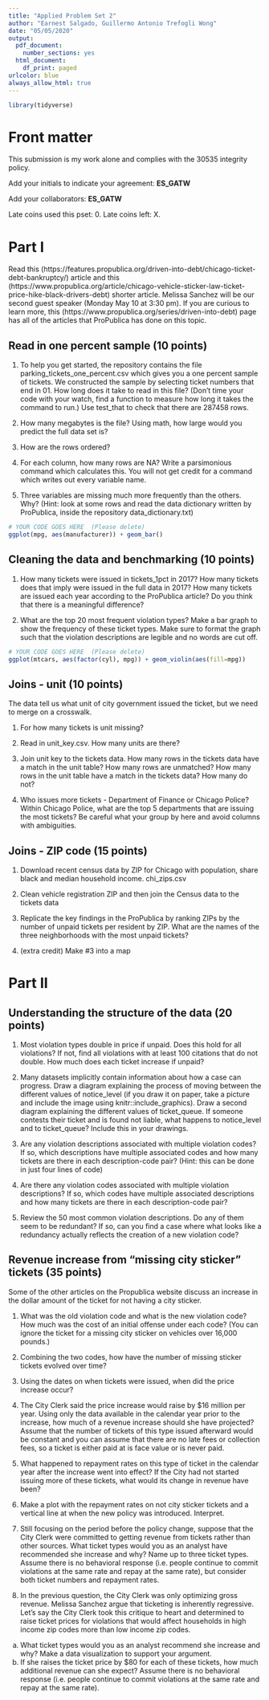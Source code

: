 ```yaml
---
title: "Applied Problem Set 2"
author: "Earnest Salgado, Guillermo Antonio Trefogli Wong"
date: "05/05/2020"
output: 
  pdf_document:
    number_sections: yes
  html_document:
    df_print: paged
urlcolor: blue
always_allow_html: true
---
```

```r
library(tidyverse)
```

<!-- .Rmd files use  markdown, a text mark up language, to provide formating.--> 
<!--Text include within these strange arrows are comments and will not show up when you knit-->

# Front matter
This submission is my work alone and complies with the 30535 integrity policy.

Add your initials to indicate your agreement: **ES_GATW**

Add your collaborators: **ES_GATW**

Late coins used this pset: 0. Late coins left: X. 
<!--You may use up to two for a given assignment.)-->

# Part I
Read this (https://features.propublica.org/driven-into-debt/chicago-ticket-debt-bankruptcy/) article and this (https://www.propublica.org/article/chicago-vehicle-sticker-law-ticket-price-hike-black-drivers-debt) shorter article. Melissa Sanchez will be our second guest speaker (Monday May 10 at 3:30 pm). If you are curious to learn more, this (https://www.propublica.org/series/driven-into-debt) page has all of the articles that ProPublica has done on this topic.

## Read in one percent sample (10 points) 
<!--(Notice the use of two `##`)-->
1. To help you get started, the repository contains the file parking_tickets_one_percent.csv which gives you a one percent sample of tickets. We constructed the sample by selecting ticket numbers that end in 01. How long does it take to read in this file? (Don't time your code with your watch, find a function to measure how long it takes the command to run.) Use test_that to check that there are 287458 rows.

2. How many megabytes is the file? Using math, how large would you predict the full data set is?

3. How are the rows ordered?

4. For each column, how many rows are NA? Write a parsimonious command which calculates this. You will not get credit for a command which writes out every variable name.

5. Three variables are missing much more frequently than the others. Why? (Hint: look at some rows and read the data dictionary written by ProPublica, inside the repository data_dictionary.txt)

```r
# YOUR CODE GOES HERE  (Please delete)
ggplot(mpg, aes(manufacturer)) + geom_bar()
```

## Cleaning the data and benchmarking (10 points)
1. How many tickets were issued in tickets_1pct in 2017? How many tickets does that imply were issued in the full data in 2017? How many tickets are issued each year according to the ProPublica article? Do you think that there is a meaningful difference?

2. What are the top 20 most frequent violation types? Make a bar graph to show the frequency of these ticket types. Make sure to format the graph such that the violation descriptions are legible and no words are cut off.
```r
# YOUR CODE GOES HERE  (Please delete)
ggplot(mtcars, aes(factor(cyl), mpg)) + geom_violin(aes(fill=mpg))
```

## Joins - unit (10 points)
The data tell us what unit of city government issued the ticket, but we need to merge on a crosswalk. 

1. For how many tickets is unit missing?

2. Read in unit_key.csv. How many units are there?

3. Join unit key to the tickets data. How many rows in the tickets data have a match in the unit table? How many rows are unmatched? How many rows in the unit table have a match in the tickets data? How many do not?

4. Who issues more tickets - Department of Finance or Chicago Police? Within Chicago Police, what are the top 5 departments that are issuing the most tickets? Be careful what your group by here and avoid columns with ambiguities.

## Joins - ZIP code (15 points)
1. Download recent census data by ZIP for Chicago with population, share black and median household income. chi_zips.csv

2. Clean vehicle registration ZIP and then join the Census data to the tickets data

3. Replicate the key findings in the ProPublica by ranking ZIPs by the number of unpaid tickets per resident by ZIP. What are the names of the three neighborhoods with the most unpaid tickets?

4. (extra credit) Make #3 into a map

# Part II
## Understanding the structure of the data (20 points)
1. Most violation types double in price if unpaid. Does this hold for all violations? If not, find all violations with at least 100 citations that do not double. How much does each ticket increase if unpaid?

2. Many datasets implicitly contain information about how a case can progress. Draw a diagram explaining the process of moving between the different values of notice_level (if you draw it on paper, take a picture and include the image using knitr::include_graphics). Draw a second diagram explaining the different values of ticket_queue. If someone contests their ticket and is found not liable, what happens to notice_level and to ticket_queue? Include this in your drawings.

3. Are any violation descriptions associated with multiple violation codes? If so, which descriptions have multiple associated codes and how many tickets are there in each description-code pair? (Hint: this can be done in just four lines of code)

4. Are there any violation codes associated with multiple violation descriptions? If so, which codes have multiple associated descriptions and how many tickets are there in each description-code pair?

5. Review the 50 most common violation descriptions. Do any of them seem to be redundant? If so, can you find a case where what looks like a redundancy actually reflects the creation of a new violation code?

## Revenue increase from "missing city sticker" tickets (35 points)
Some of the other articles on the Propublica website discuss an increase in the dollar amount of the ticket for not having a city sticker.

1. What was the old violation code and what is the new violation code? How much was the cost of an initial offense under each code? (You can ignore the ticket for a missing city sticker on vehicles over 16,000 pounds.)

2. Combining the two codes, how have the number of missing sticker tickets evolved over time?

3. Using the dates on when tickets were issued, when did the price increase occur?

4. The City Clerk said the price increase would raise by $16 million per year. Using only the data available in the calendar year prior to the increase, how much of a revenue increase should she have projected? Assume that the number of tickets of this type issued afterward would be constant and you can assume that there are no late fees or collection fees, so a ticket is either paid at is face value or is never paid.

5. What happened to repayment rates on this type of ticket in the calendar year after the increase went into effect? If the City had not started issuing more of these tickets, what would its change in revenue have been?

6. Make a plot with the repayment rates on not city sticker tickets and a vertical line at when the new policy was introduced. Interpret. 

7. Still focusing on the period before the policy change, suppose that the City Clerk were committed to getting revenue from tickets rather than other sources. What ticket types would you as an analyst have recommended she increase and why? Name up to three ticket types. Assume there is no behavioral response (i.e. people continue to commit violations at the same rate and repay at the same rate), but consider both ticket numbers and repayment rates.

8. In the previous question, the City Clerk was only optimizing gross revenue. Melissa Sanchez argue that ticketing is inherently regressive. Let's say the City Clerk took this critique to heart and determined to raise ticket prices for violations that would affect households in high income zip codes more than low income zip codes.
  a. What ticket types would you as an analyst recommend she increase and why? Make a data visualization to support your argument.
  b. If she raises the ticket price by $80 for each of these tickets, how much additional revenue can she expect? Assume there is no behavioral response (i.e. people continue to commit violations at the same rate and repay at the same rate).